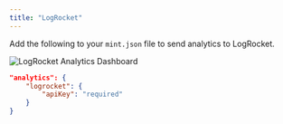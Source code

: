 ```yaml
---
title: "LogRocket"
---
```


Add the following to your `mint.json` file to send analytics to LogRocket.

<Frame>
  <img src="/images/integrations/logrocket-dashboard.png" alt="LogRocket Analytics Dashboard" />
</Frame>

```json Analytics options in mint.json
"analytics": {
    "logrocket": {
        "apiKey": "required"
    }
}
```